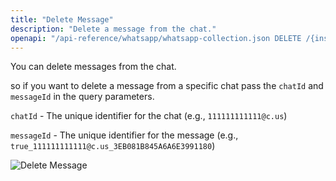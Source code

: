 ```yaml
---
title: "Delete Message"
description: "Delete a message from the chat."
openapi: "/api-reference/whatsapp/whatsapp-collection.json DELETE /{instance}/delete-message"
---
```


You can delete messages from the chat.

so if you want to delete a message from a specific chat pass the `chatId` and `messageId` in the query parameters.

`chatId` - The unique identifier for the chat (e.g., `111111111111@c.us`)

`messageId` - The unique identifier for the message (e.g., `true_111111111111@c.us_3EB081B845A6A6E3991180`)

<Frame>
<img src="/images/docs/whatsapp/img/delete-message.jpg" alt="Delete Message" />
</Frame>
